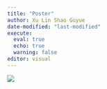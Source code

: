 ```yaml
---
title: "Poster"
author: Xu Lin Shao Guyue
date-modified: "last-modified"
execute: 
  eval: true
  echo: true
  warning: false
editor: visual
---
```


![](images/ISSS602_AY2022-23Aug_G1_Group6_Poster.jpg)
